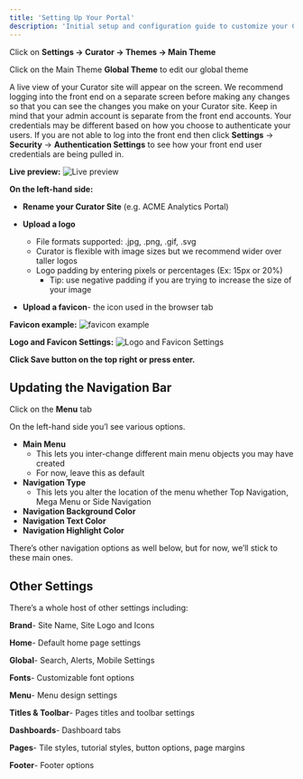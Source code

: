 ---
title: 'Setting Up Your Portal'
description: 'Initial setup and configuration guide to customize your Curator portal theme and frontend access.'
---

Click on **Settings → Curator → Themes → Main Theme**

Click on the Main Theme **Global Theme** to edit our global theme

A live view of your Curator site will appear on the screen. We recommend logging into the front end on a separate screen
before making any changes so that you can see the changes you make on your Curator site. Keep in mind that your admin
account is separate from the front end accounts. Your credentials may be different based on how you choose to
authenticate your users. If you are not able to log into the front end then click **Settings** → **Security** →
**Authentication Settings** to see how your front end user credentials are being pulled in.

**Live preview:**
![Live preview](https://curator.interworks.com/file/box-notes-image-2023-08-03-134834)

**On the left-hand side:**

* **Rename your Curator Site** (e.g. ACME Analytics Portal)
* **Upload a logo**
  * File formats supported: .jpg, .png, .gif, .svg
  * Curator is flexible with image sizes but we recommend wider over taller logos
  * Logo padding by entering pixels or percentages (Ex: 15px or 20%)
    * Tip: use negative padding if you are trying to increase the size of your image

* **Upload a favicon**- the icon used in the browser tab

**Favicon example:**
![favicon example](https://curator.interworks.com/file/box-notes-image-2023-08-03-132140)

**Logo and Favicon Settings:**
![Logo and Favicon Settings](https://curator.interworks.com/file/box-notes-image-2023-08-01-145803)

**Click Save button on the top right or press enter.**

## Updating the Navigation Bar

Click on the **Menu** tab

On the left-hand side you’l see various options.

* **Main Menu**
  * This lets you inter-change different main menu objects you may have created
  * For now, leave this as default
* **Navigation Type**
  * This lets you alter the location of the menu whether Top Navigation, Mega Menu or Side Navigation
* **Navigation Background Color**
* **Navigation Text Color**
* **Navigation Highlight Color**

There’s other navigation options as well below, but for now, we’ll stick to these main ones.

## Other Settings

There’s a whole host of other settings including:

**Brand**- Site Name, Site Logo and Icons

**Home**- Default home page settings

**Global**- Search, Alerts, Mobile Settings

**Fonts**- Customizable font options

**Menu**- Menu design settings

**Titles & Toolbar**- Pages titles and toolbar settings

**Dashboards**- Dashboard tabs

**Pages**- Tile styles, tutorial styles, button options, page margins

**Footer**- Footer options
